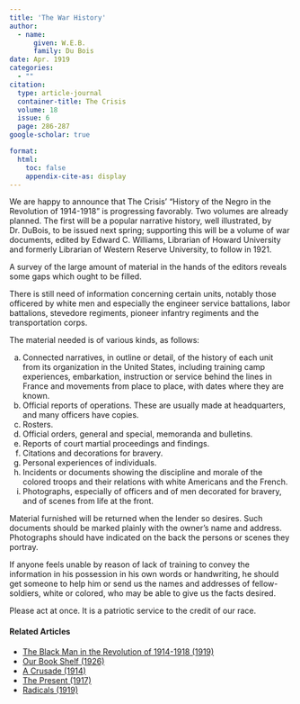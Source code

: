 ```yaml
---
title: 'The War History'
author:
  - name:
      given: W.E.B.
      family: Du Bois
date: Apr. 1919
categories: 
  - ""
citation: 
  type: article-journal
  container-title: The Crisis
  volume: 18
  issue: 6
  page: 286-287
google-scholar: true

format:
  html:
    toc: false
    appendix-cite-as: display
---
```




We are happy to announce that <span class="crisis-title">The Crisis'</span> "History of the Negro in the Revolution of 1914-1918" is progressing favorably. Two volumes are already planned. The first will be a popular narrative history, well illustrated, by Dr. DuBois, to be issued next spring; supporting this will be a volume of war documents, edited by Edward C. Williams, Librarian of Howard University and formerly Librarian of Western Reserve University, to follow in 1921. 

A survey of the large amount of material in the hands of the editors reveals some gaps which ought to be filled.

There is still need of information concerning certain units, notably those officered by white men and especially the engineer service battalions, labor battalions, stevedore regiments, pioneer infantry regiments and the transportation corps.

The material needed is of various kinds, as follows:

<ol type="a">
<li> Connected narratives, in outline or detail, of the history of each unit from its organization in the United States, including training camp experiences, embarkation, instruction or service behind the lines in France and movements from place to place, with dates where they are known.   
<li> Official reports of operations. These are usually made at headquarters, and many officers have copies.   
<li> Rosters.   
<li> Official orders, general and special, memoranda and bulletins.   
<li> Reports of court martial proceedings and findings.   
<li> Citations and decorations for bravery.   
<li> Personal experiences of individuals.   
<li> Incidents or documents showing the discipline and morale of the colored troops and their relations with white Americans and the French.   
<li> Photographs, especially of officers and of men decorated for bravery, and of scenes from life at the front.   
</ol>

Material furnished will be returned when the lender so desires. Such documents should be marked plainly with the owner's name and address. Photographs should have indicated on the back the persons or scenes they portray.

If anyone feels unable by reason of lack of training to convey the information in his possession in his own words or handwriting, he should get someone to help him or send us the names and addresses of fellow-soldiers, white or colored, who may be able to give us the facts desired.

Please act at once. It is a patriotic service to the credit of our race.

<!-- Similar articles start here -->
<div  class="clear-wrap"></div>

#### Related Articles

* [The Black Man in the Revolution of 1914-1918 (1919)](/Volumes/17/05/the_black_man_in_the_revolution_of_1914_1918.html)
* [Our Book Shelf (1926)](/Volumes/31/03/book_shelf.html)
* [A Crusade (1914)](/Volumes/07/05/crusades.html)
* [The Present (1917)](/Volumes/14/04/present.html)
* [Radicals (1919)](/Volumes/19/02/radicals.html)

<!-- Similar articles end here -->
